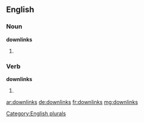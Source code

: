 ==English==

===Noun===
'''downlinks'''

# {{plural of |[[downlink]]}}

===Verb===
'''downlinks'''

# {{third-person singular of|downlink}}

[[Category:English plurals]]

[[ar:downlinks]]
[[de:downlinks]]
[[fr:downlinks]]
[[mg:downlinks]]